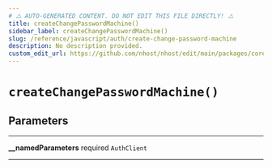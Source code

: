 ```yaml
---
# ⚠️ AUTO-GENERATED CONTENT. DO NOT EDIT THIS FILE DIRECTLY! ⚠️
title: createChangePasswordMachine()
sidebar_label: createChangePasswordMachine()
slug: /reference/javascript/auth/create-change-password-machine
description: No description provided.
custom_edit_url: https://github.com/nhost/nhost/edit/main/packages/core/src/machines/change-password.ts#L27
---
```


# `createChangePasswordMachine()`

## Parameters

---

**<span className="parameter-name">\_\_namedParameters</span>** <span className="optional-status">required</span> `AuthClient`

---
